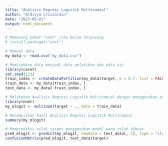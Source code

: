 ---
title: "Analisis Regresi Logistik Multinomial"
author: "Arditya Criszardin"
date: "2023-05-01"
output: html_document
---

```{r}
# Memasang paket "nnet" jika belum terpasang
# install.packages("nnet")

# Memuat data
my_data <- read.csv("my_data.csv")

# Memisahkan data menjadi data pelatihan dan data uji
library(caret)
set.seed(123)
train_index <- createDataPartition(my_data$target, p = 0.7, list = FALSE)
train_data <- my_data[train_index, ]
test_data <- my_data[-train_index, ]

# Melakukan Analisis Regresi Logistik Multinomial dengan menggunakan paket "nnet"
library(nnet)
my_mlogit <- multinom(target ~ ., data = train_data)

# Menampilkan hasil Analisis Regresi Logistik Multinomial
summary(my_mlogit)

# Memprediksi nilai target menggunakan model yang telah dibuat
pred_mlogit <- predict(my_mlogit, newdata = test_data[,-1], type = "class")
confusionMatrix(pred_mlogit, test_data$target)

```

